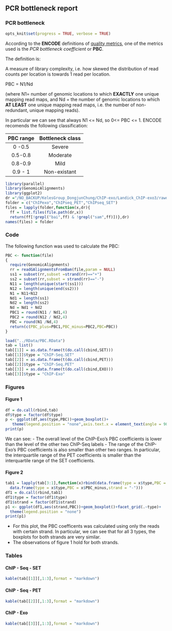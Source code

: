 
## PCR bottleneck report

### PCR bottleneck		

```r
opts_knit$set(progress = TRUE, verbose = TRUE)
```

According to the **ENCODE** definitions of [quality metrics](http://encodeproject.org/ENCODE/qualityMetrics.html#definitions), one of the metrics used is the *PCR bottleneck coefficient* or **PBC**.

The definition is:

A measure of library complexity, i.e. how skewed the distribution of read counts per location is towards 1 read per location.

PBC = N1/Nd

(where N1= number of genomic locations to which **EXACTLY** one unique mapping read maps, and Nd = the number of genomic locations to which **AT LEAST** one unique mapping read maps, i.e. the number of non-redundant, unique mapping reads).

In particular we can see that always N1 <= Nd, so 0<= PBC <= 1. ENCODE recomends the following classification:

| PBC range | Bottleneck class |
| :---:     | :---: |
|0 -0.5  | Severe |
| 0.5-0.8 | Moderate|
|0.8-0.9 | Mild |
|0.9 - 1| Non-existant|

```r
library(parallel)
library(GenomicAlignments)
library(ggplot2)
dr ="/NO_BACKUP/KelesGroup_DongjunChung/ChIP-exo/Landick_ChIP-exo3/rawdata"
folder = c("ChIPexo","ChIPseq_PET","ChIPseq_SET")
files = lapply(folder,function(x,dr){
  ff = list.files(file.path(dr,x))
  return(ff[!grepl("bai",ff) & !grepl("sam",ff)])},dr)
names(files) = folder
```
### Code

The following function was used to calculate the PBC:

```r
PBC <- function(file)
{
  require(GenomicAlignments)
  rr = readGAlignmentsFromBam(file,param = NULL)
  ss1 = subset(rr,subset =strand(rr)=="+")
  ss2 = subset(rr,subset = strand(rr)=="-")
  N11 = length(unique(start(ss1)))
  N12 = length(unique(end(ss2)))
  N1 = N11+N12
  Nd1 = length(ss1)
  Nd2 = length(ss2)
  Nd = Nd1 + Nd2
  PBC1 = round(N11 / Nd1,4)
  PBC2 = round(N12 / Nd2,4)
  PBC = round(N1 /Nd,4)
  return(c(PBC_plus=PBC1,PBC_minus=PBC2,PBC=PBC))  
}
```

```r
load("../RData/PBC.RData")
tab = list()
tab[[1]] = as.data.frame(t(do.call(cbind,SET)))
tab[[1]]$type = "ChIP-Seq.SET"
tab[[2]] = as.data.frame(t(do.call(cbind,PET)))
tab[[2]]$type = "ChIP-Seq.PET"
tab[[3]] = as.data.frame(t(do.call(cbind,EXO)))
tab[[3]]$type = "ChIP-Exo"
```
### Figures

#### Figure 1

```r
df = do.call(rbind,tab)
df$type = factor(df$type)
p <- ggplot(df,aes(type,PBC))+geom_boxplot()+
   theme(legend.position = "none",axis.text.x = element_text(angle = 90))
print(p)
```

We can see:
- The overall level of the ChIP-Exo's PBC coefficients is lower than the level of the other two ChIP-Seq labels
- The range of the ChIP-Exo's PBC coefficients is also smaller than other two ranges. In particular, the interquartile range of the PET coefficients is smaller than the interquartile range of the SET coefficients.

#### Figure 2

```r
tab1 = lapply(tab[3:1],function(x)rbind(data.frame(type = x$type,PBC = x$PBC_plus,strand = "+"),
  data.frame(type = x$type,PBC = x$PBC_minus,strand = "-")))
df1 = do.call(rbind,tab1)
df1$type = factor(df1$type)
df1$strand = factor(df1$strand)
p1 <- ggplot(df1,aes(strand,PBC))+geom_boxplot()+facet_grid(.~type)+
  theme(legend.position = "none")
print(p1)
```

- For this plot, the PBC coefficents was calculated using only the reads with certain strand. In particular, we can see that for all 3 types, the boxplots for both strands are very similar.
- The observations of figure 1 hold for both strands.



### Tables

#### ChIP - Seq - SET
```r
kable(tab[[1]][,1:3],format = "markdown")
```

#### ChIP - Seq - PET
```r
kable(tab[[2]][,1:3],format = "markdown")
```

#### ChIP - Exo
```r
kable(tab[[3]][,1:3],format = "markdown")
```

